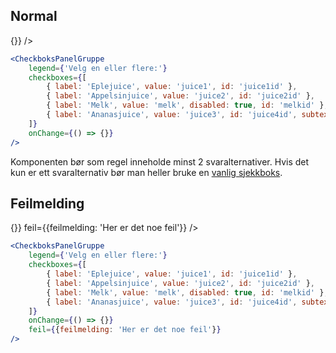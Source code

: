 
## Normal

<Example>
    <CheckboksPanelGruppe 
        legend={'Velg en eller flere:'}
        checkboxes={[
            { label: 'Eplejuice', value: 'juice1', id: 'juice1id-1' },
            { label: 'Appelsinjuice', value: 'juice2', id: 'juice2id-1' },
            { label: 'Melk', value: 'melk', disabled: true, id: 'melkid-1' },
            { label: 'Ananasjuice', value: 'juice3', id: 'juice4id-1', subtext: 'Subtext example' }
        ]}
        onChange={() => {}}
    />
</Example>

```jsx
<CheckboksPanelGruppe 
    legend={'Velg en eller flere:'}
    checkboxes={[
        { label: 'Eplejuice', value: 'juice1', id: 'juice1id' },
        { label: 'Appelsinjuice', value: 'juice2', id: 'juice2id' },
        { label: 'Melk', value: 'melk', disabled: true, id: 'melkid' },
        { label: 'Ananasjuice', value: 'juice3', id: 'juice4id', subtext: 'Subtext example' }
    ]}
    onChange={() => {}}
/>
```

<Alertstripe type="info">
    Komponenten bør som regel inneholde minst 2 svaralternativer. Hvis det kun er 
    ett svaralternativ bør man heller bruke en <a href="/components/checkbox">vanlig sjekkboks</a>.
</Alertstripe>

## Feilmelding

<Example>
    <CheckboksPanelGruppe 
        legend={'Velg en eller flere:'}
        checkboxes={[
            { label: 'Eplejuice', value: 'juice1', id: 'juice1id-2' },
            { label: 'Appelsinjuice', value: 'juice2', id: 'juice2id-2' },
            { label: 'Melk', value: 'melk', disabled: true, id: 'melkid-2' },
            { label: 'Ananasjuice', value: 'juice3', id: 'juice4id-2', subtext: 'Subtext example' }
        ]}
        onChange={() => {}}
        feil={{feilmelding: 'Her er det noe feil'}}
    />
</Example>

```jsx
<CheckboksPanelGruppe 
    legend={'Velg en eller flere:'}
    checkboxes={[
        { label: 'Eplejuice', value: 'juice1', id: 'juice1id' },
        { label: 'Appelsinjuice', value: 'juice2', id: 'juice2id' },
        { label: 'Melk', value: 'melk', disabled: true, id: 'melkid' },
        { label: 'Ananasjuice', value: 'juice3', id: 'juice4id', subtext: 'Subtext example' }
    ]}
    onChange={() => {}}
    feil={{feilmelding: 'Her er det noe feil'}}
/>
```